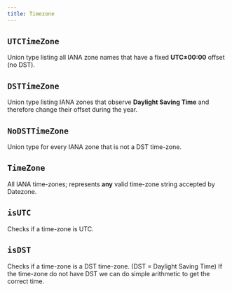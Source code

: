 ```yaml
---
title: Timezone
---
```


## `UTCTimeZone`

Union type listing all IANA zone names that have a fixed **UTC±00:00** offset (no DST).

<CodeExample file="reference/timezone/UTCTimeZone.ts" name="UTCTimeZone" />

## `DSTTimeZone`

Union type listing IANA zones that observe **Daylight Saving Time** and therefore change their offset during the year.

<CodeExample file="reference/timezone/DSTTimeZone.ts" name="DSTTimeZone" />

## `NoDSTTimeZone`

Union type for every IANA zone that is not a DST time-zone.

<CodeExample file="reference/timezone/NoDSTTimeZone.ts" name="NoDSTTimeZone" />

## `TimeZone`

All IANA time-zones; represents **any** valid time-zone string accepted by Datezone.

<CodeExample file="reference/timezone/TimeZone.ts" name="TimeZone" />

## `isUTC`

Checks if a time-zone is UTC.

<CodeExample file="reference/timezone/isUTC.ts" name="isUTC" />

## `isDST`

Checks if a time-zone is a DST time-zone. (DST = Daylight Saving Time)
If the time-zone do not have DST we can do simple arithmetic to get the correct time.

<CodeExample file="reference/timezone/isDST.ts" name="isDST" />
